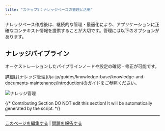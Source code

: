 ```yaml
---
title: "ステップ5：ナレッジベースの管理と活用"
---
```


ナレッジベース作成後は、継続的な管理・最適化により、アプリケーションに正確なコンテキスト情報を提供することが大切です。管理には以下のオプションがあります。

## ナレッジパイプライン

オーケストレーションしたパイプラインノードや設定の確認・修正が可能です。

<Tip>
詳細は[ナレッジ管理](/ja-jp/guides/knowledge-base/knowledge-and-documents-maintenance/introduction)のガイドをご参照ください。
</Tip>

![ナレッジ管理](/images/knowledge-base/create-knowledge-pipeline-21.png)

{/*
Contributing Section
DO NOT edit this section!
It will be automatically generated by the script.
*/}

---

[このページを編集する](https://github.com/langgenius/dify-docs/edit/main/ja-jp/guides/knowledge-base/knowledge-pipeline/manage-knowledge-base.mdx) | [問題を報告する](https://github.com/langgenius/dify-docs/issues/new?template=docs.yml)


